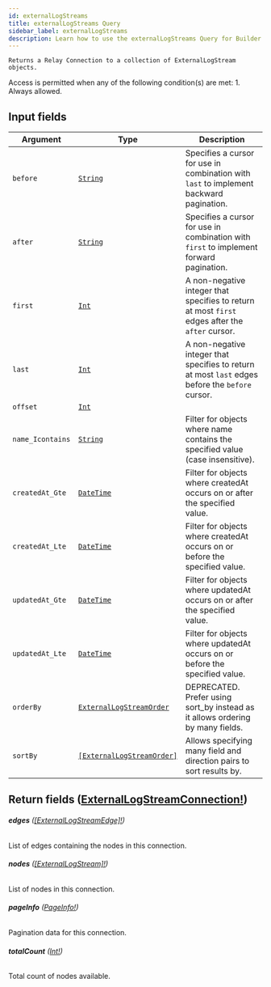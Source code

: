 ```yaml
---
id: externalLogStreams
title: externalLogStreams Query
sidebar_label: externalLogStreams
description: Learn how to use the externalLogStreams Query for Builder's API.
---
```


    Returns a Relay Connection to a collection of ExternalLogStream objects.

Access is permitted when any of the following condition(s) are met: 1. Always allowed.

## Input fields

| Argument         | Type                                                                             | Description                                                                                      |
| ---------------- | -------------------------------------------------------------------------------- | ------------------------------------------------------------------------------------------------ |
| `before`         | [`String`](/composer/builder/api/schema/scalar/String.mdx)                                         | Specifies a cursor for use in combination with `last` to implement backward pagination.          |
| `after`          | [`String`](/composer/builder/api/schema/scalar/String.mdx)                                         | Specifies a cursor for use in combination with `first` to implement forward pagination.          |
| `first`          | [`Int`](/composer/builder/api/schema/scalar/Int.mdx)                                               | A non-negative integer that specifies to return at most `first` edges after the `after` cursor.  |
| `last`           | [`Int`](/composer/builder/api/schema/scalar/Int.mdx)                                               | A non-negative integer that specifies to return at most `last` edges before the `before` cursor. |
| `offset`         | [`Int`](/composer/builder/api/schema/scalar/Int.mdx)                                               |                                                                                                  |
| `name_Icontains` | [`String`](/composer/builder/api/schema/scalar/String.mdx)                                         | Filter for objects where name contains the specified value (case insensitive).                   |
| `createdAt_Gte`  | [`DateTime`](/composer/builder/api/schema/scalar/DateTime.mdx)                                     | Filter for objects where createdAt occurs on or after the specified value.                       |
| `createdAt_Lte`  | [`DateTime`](/composer/builder/api/schema/scalar/DateTime.mdx)                                     | Filter for objects where createdAt occurs on or before the specified value.                      |
| `updatedAt_Gte`  | [`DateTime`](/composer/builder/api/schema/scalar/DateTime.mdx)                                     | Filter for objects where updatedAt occurs on or after the specified value.                       |
| `updatedAt_Lte`  | [`DateTime`](/composer/builder/api/schema/scalar/DateTime.mdx)                                     | Filter for objects where updatedAt occurs on or before the specified value.                      |
| `orderBy`        | [`ExternalLogStreamOrder`](/composer/builder/api/schema/input_object/ExternalLogStreamOrder.mdx)   | DEPRECATED. Prefer using sort_by instead as it allows ordering by many fields.                   |
| `sortBy`         | [`[ExternalLogStreamOrder]`](/composer/builder/api/schema/input_object/ExternalLogStreamOrder.mdx) | Allows specifying many field and direction pairs to sort results by.                             |

## Return fields ([ExternalLogStreamConnection!](/composer/builder/api/schema/object/ExternalLogStreamConnection.mdx))

###### <b>edges</b> ([[ExternalLogStreamEdge]!](/composer/builder/api/schema/object/ExternalLogStreamEdge.mdx))

List of edges containing the nodes in this connection.

###### <b>nodes</b> ([[ExternalLogStream]!](/composer/builder/api/schema/object/ExternalLogStream.mdx))

List of nodes in this connection.

###### <b>pageInfo</b> ([PageInfo!](/composer/builder/api/schema/object/PageInfo.mdx))

Pagination data for this connection.

###### <b>totalCount</b> ([Int!](/composer/builder/api/schema/scalar/Int.mdx))

Total count of nodes available.
